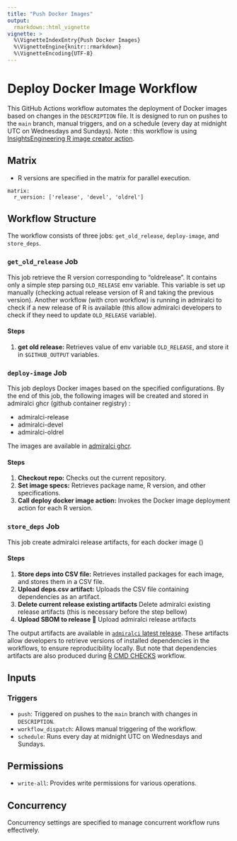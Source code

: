 ```yaml
---
title: "Push Docker Images"
output: 
  rmarkdown::html_vignette
vignette: >
  %\VignetteIndexEntry{Push Docker Images}
  %\VignetteEngine{knitr::rmarkdown}
  %\VignetteEncoding{UTF-8}
---
```


# Deploy Docker Image Workflow

This GitHub Actions workflow automates the deployment of Docker images based on changes in the `DESCRIPTION` file. It is designed to run on pushes to the `main` branch, manual triggers, and on a schedule (every day at midnight UTC on Wednesdays and Sundays).
Note : this workflow is using [InsightsEngineering R image creator action](https://github.com/insightsengineering/r-image-creator).

## Matrix

- R versions are specified in the matrix for parallel execution.

```
matrix:
  r_version: ['release', 'devel', 'oldrel']
```

## Workflow Structure

The workflow consists of three jobs: `get_old_release`, `deploy-image`, and `store_deps`.

### `get_old_release` Job

This job retrieve the R version corresponding to "oldrelease". It contains only a simple step parsing `OLD_RELEASE` env variable. This variable is set up manually
 (checking actual release version of R and taking the previous version). Another workflow (with cron workflow) is running in admiralci to check if a new release of R is available (this allow admiralci developers to check if they need to update `OLD_RELEASE` variable).

#### Steps

1. **get old release:** Retrieves value of env variable `OLD_RELEASE`, and store it in `$GITHUB_OUTPUT` variables.

### `deploy-image` Job

This job deploys Docker images based on the specified configurations. By the end of this job, the following images will be created and stored in admiralci ghcr (github container registry) :

- admiralci-release
- admiralci-devel
- admiralci-oldrel

The images are available in [admiralci ghcr](https://github.com/orgs/pharmaverse/packages?repo_name=admiralci).

#### Steps

1. **Checkout repo:** Checks out the current repository.
3. **Set image specs:** Retrieves package name, R version, and other specifications.
4. **Call deploy docker image action:** Invokes the Docker image deployment action for each R version.


### `store_deps` Job

This job create admiralci release artifacts, for each docker image ()

#### Steps

1. **Store deps into CSV file:** Retrieves installed packages for each image, and stores them in a CSV file.
2. **Upload deps.csv artifact:** Uploads the CSV file containing dependencies as an artifact.
3. **Delete current release existing artifacts** Delete admiralci existing release artifacts (this is necessary before the step bellow)
4. **Upload SBOM to release 🔼** Upload admiralci release artifacts

The output artifacts are available in [`admiralci` latest release](https://github.com/pharmaverse/admiralci/releases/tag/latest). These artifacts allow developers to retrieve versions of installed dependencies in the workflows, to ensure reproducibility locally.
But note that dependencies artifacts are also produced during [R CMD CHECKS](r-cmd-checks.html) workflow.

## Inputs

### Triggers

- `push`: Triggered on pushes to the `main` branch with changes in `DESCRIPTION`.
- `workflow_dispatch`: Allows manual triggering of the workflow.
- `schedule`: Runs every day at midnight UTC on Wednesdays and Sundays.

## Permissions

- `write-all`: Provides write permissions for various operations.

## Concurrency

Concurrency settings are specified to manage concurrent workflow runs effectively.